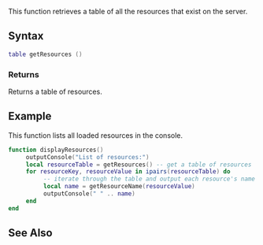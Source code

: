 {{Server function}}

This function retrieves a table of all the resources that exist on the server.

==Syntax== 
<syntaxhighlight lang="lua">
table getResources ()
</syntaxhighlight> 

===Returns===
Returns a table of resources.

==Example==
This function lists all loaded resources in the console.
<syntaxhighlight lang="lua">
function displayResources()
     outputConsole("List of resources:")
     local resourceTable = getResources() -- get a table of resources
     for resourceKey, resourceValue in ipairs(resourceTable) do
          -- iterate through the table and output each resource's name
          local name = getResourceName(resourceValue)
          outputConsole(" " .. name)
     end
end
</syntaxhighlight>

==See Also==
{{Resource_functions}}